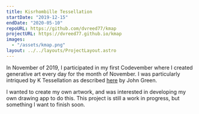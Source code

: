 ```yaml
---
title: Kisrhombille Tessellation
startDate: "2019-12-15"
endDate: "2020-05-10"
repoURL: https://github.com/dvreed77/kmap
projectURL: https://dvreed77.github.io/kmap
images:
  - "/assets/kmap.png"
layout: ../../layouts/ProjectLayout.astro
---
```


In November of 2019, I participated in my first Codevember where I created generative art every day for the month of November. I was particularly intriqued by K Tessellation as described [here][1] by John Green.

I wanted to create my own artwork, and was interested in developing my own drawing app to do this. This project is still a work in progress, but something I want to finish soon.

[1]: https://github.com/johnalexandergreene/Geom_Kisrhombille/blob/master/README.md?utm_source=share&utm_medium=ios_app&utm_name=iossmf
